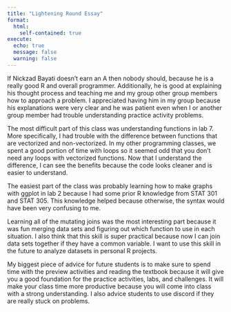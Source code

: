 ```yaml
---
title: "Lightening Round Essay"
format: 
  html:
    self-contained: true
execute: 
  echo: true
  message: false
  warning: false
---
```


If Nickzad Bayati doesn't earn an A then nobody should, because he is a really good R and overall programmer. Additionally, he is good at explaining his thought process and teaching me and my group other group members how to approach a problem. I appreciated having him in my group because his explanations were very clear and he was patient even when I or another group member had trouble understanding practice activity problems.

The most difficult part of this class was understanding functions in lab 7. More specifically, I had trouble with the difference between functions that are vectorized and non-vectorized. In my other programming classes, we spent a good portion of time with loops so it seemed odd that you don't need any loops with vectorized functions. Now that I understand the difference, I can see the benefits because the code looks cleaner and is easier to understand.

The easiest part of the class was probably learning how to make graphs with ggplot in lab 2 because I had some prior R knowledge from STAT 301 and STAT 305. This knowledge helped because otherwise, the syntax would have been very confusing to me.

Learning all of the mutating joins was the most interesting part because it was fun merging data sets and figuring out which function to use in each situation. I also think that this skill is super practical because now I can join data sets together if they have a common variable. I want to use this skill in the future to analyze datasets in personal R projects.

My biggest piece of advice for future students is to make sure to spend time with the preview activities and reading the textbook because it will give you a good foundation for the practice activities, labs, and challenges. It will make your class time more productive because you will come into class with a strong understanding. I also advice students to use discord if they are really stuck on problems.
